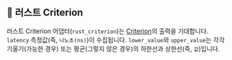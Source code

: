 ## 🦀 러스트 Criterion

러스트 Criterion 어댑터(`rust_criterion`)는 [Criterion](https://github.com/bheisler/criterion.rs)의 출력을 기대합니다.
`latency` 측정값(즉, `나노초(ns)`)이 수집됩니다.
`lower_value`와 `upper_value`는 각각 기울기(가능한 경우) 또는 평균(그렇지 않은 경우)의 하한선과 상한선(즉, `값`)입니다.